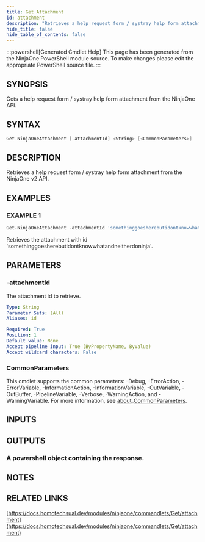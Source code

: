 ```yaml
---
title: Get Attachment
id: attachment
description: "Retrieves a help request form / systray help form attachment from the NinjaOne v2 API."
hide_title: false
hide_table_of_contents: false
---
```


:::powershell[Generated Cmdlet Help]
This page has been generated from the NinjaOne PowerShell module source. To make changes please edit the appropriate PowerShell source file.
:::

## SYNOPSIS

Gets a help request form / systray help form attachment from the NinjaOne API.

## SYNTAX

```powershell
Get-NinjaOneAttachment [-attachmentId] <String> [<CommonParameters>]
```

## DESCRIPTION

Retrieves a help request form / systray help form attachment from the NinjaOne v2 API.

## EXAMPLES

### EXAMPLE 1

```powershell
Get-NinjaOneAttachment -attachmentId 'somethinggoesherebutidontknowwhatandneitherdoninja'
```

Retrieves the attachment with id 'somethinggoesherebutidontknowwhatandneitherdoninja'.

## PARAMETERS

### -attachmentId

The attachment id to retrieve.

```yaml
Type: String
Parameter Sets: (All)
Aliases: id

Required: True
Position: 1
Default value: None
Accept pipeline input: True (ByPropertyName, ByValue)
Accept wildcard characters: False
```

### CommonParameters

This cmdlet supports the common parameters: -Debug, -ErrorAction, -ErrorVariable, -InformationAction, -InformationVariable, -OutVariable, -OutBuffer, -PipelineVariable, -Verbose, -WarningAction, and -WarningVariable. For more information, see [about_CommonParameters](http://go.microsoft.com/fwlink/?LinkID=113216).

## INPUTS


## OUTPUTS

### A powershell object containing the response.

## NOTES

## RELATED LINKS

[https://docs.homotechsual.dev/modules/ninjaone/commandlets/Get/attachment](https://docs.homotechsual.dev/modules/ninjaone/commandlets/Get/attachment)
